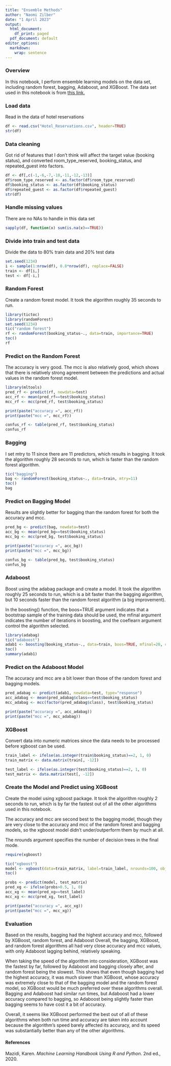 ---
title: "Ensemble Methods"
author: "Naomi Zilber"
date: "1 April 2023"
output:
  html_document:
    df_print: paged
  pdf_document: default
editor_options: 
  markdown: 
    wrap: sentence
---

### Overview

In this notebook, I perform ensemble learning models on the data set, including random forest, bagging, Adaboost, and XGBoost.
The data set used in this notebook is from [this link.](https://www.kaggle.com/datasets/ahsan81/hotel-reservations-classification-dataset)

### Load data

Read in the data of hotel reservations

```{r}
df <- read.csv("Hotel_Reservations.csv", header=TRUE)
str(df)
```

### Data cleaning

Got rid of features that I don't think will affect the target value (booking status), and converted room_type_reserved, booking_status, and repeated_guest into factors.

```{r}
df <- df[,c(-1,-6,-7,-10,-11,-12,-13)]
df$room_type_reserved <- as.factor(df$room_type_reserved)
df$booking_status <- as.factor(df$booking_status)
df$repeated_guest <- as.factor(df$repeated_guest)
str(df)
```

### Handle missing values

There are no NAs to handle in this data set

```{r}
sapply(df, function(x) sum(is.na(x)==TRUE))
```

### Divide into train and test data

Divide the data to 80% train data and 20% test data

```{r}
set.seed(1234)
i <- sample(1:nrow(df), 0.8*nrow(df), replace=FALSE)
train <- df[i,]
test <- df[-i,]
```

### Random Forest

Create a random forest model.
It took the algorithm roughly 35 seconds to run.

```{r}
library(tictoc)
library(randomForest)
set.seed(1234)
tic("random forest")
rf <- randomForest(booking_status~., data=train, importance=TRUE)
toc()
rf
```

### Predict on the Random Forest

The accuracy is very good.
The mcc is also relatively good, which shows that there is relatively strong agreement between the predictions and actual values in the random forest model.

```{r}
library(mltools)
pred_rf <- predict(rf, newdata=test)
acc_rf <- mean(pred_rf==test$booking_status)
mcc_rf <- mcc(pred_rf, test$booking_status)

print(paste("accuracy =", acc_rf))
print(paste("mcc =", mcc_rf))

confus_rf <- table(pred_rf, test$booking_status)
confus_rf
```

### Bagging

I set mtry to 11 since there are 11 predictors, which results in bagging.
It took the algorithm roughly 28 seconds to run, which is faster than the random forest algorithm.

```{r}
tic("bagging")
bag <- randomForest(booking_status~., data=train, mtry=11)
toc()
bag
```

### Predict on Bagging Model

Results are slightly better for bagging than the random forest for both the accuracy and mcc.

```{r}
pred_bg <- predict(bag, newdata=test)
acc_bg <- mean(pred_bg==test$booking_status)
mcc_bg <- mcc(pred_bg, test$booking_status)

print(paste("accuracy =", acc_bg))
print(paste("mcc =", mcc_bg))

confus_bg <- table(pred_bg, test$booking_status)
confus_bg
```

### Adaboost

Boost using the adabag package and create a model.
It took the algorithm roughly 25 seconds to run, which is a bit faster than the bagging algorithm, but 10 seconds faster than the random forest algorithm (a big improvement).

In the boosting() function, the boos=TRUE argument indicates that a bootstrap sample of the training data should be used, the mfinal argument indicates the number of iterations in boosting, and the coeflearn argument control the algorithm selected.

```{r}
library(adabag)
tic("adaboost")
adab1 <- boosting(booking_status~., data=train, boos=TRUE, mfinal=20, coeflearn='Breiman')
toc()
summary(adab1)
```

### Predict on the Adaboost Model

The accuracy and mcc are a bit lower than those of the random forest and bagging models.

```{r}
pred_adabag <- predict(adab1, newdata=test, type="response")
acc_adabag <- mean(pred_adabag$class==test$booking_status)
mcc_adabag <- mcc(factor(pred_adabag$class), test$booking_status)

print(paste("accuracy =", acc_adabag))
print(paste("mcc =", mcc_adabag))
```

### XGBoost

Convert data into numeric matrices since the data needs to be processed before xgboost can be used.

```{r}
train_label <- ifelse(as.integer(train$booking_status)==2, 1, 0)
train_matrix <- data.matrix(train[, -12])

test_label <- ifelse(as.integer(test$booking_status)==2, 1, 0)
test_matrix <- data.matrix(test[, -12])
```

### Create the Model and Predict using XGBoost

Create the model using xgboost package.
It took the algorithm roughly 2 seconds to run, which is by far the fastest out of all the other algorithms used in this notebook.

The accuracy and mcc are second best to the bagging model, though they are very close to the accuracy and mcc of the random forest and bagging models, so the xgboost model didn't under/outperform them by much at all.

The nrounds argument specifies the number of decision trees in the final mode.

```{r}
require(xgboost)

tic("xgboost")
model <- xgboost(data=train_matrix, label=train_label, nrounds=100, objective='binary:logistic')
toc()

probs <- predict(model, test_matrix)
pred_xg <- ifelse(probs>0.5, 1, 0)
acc_xg <- mean(pred_xg==test_label)
mcc_xg <- mcc(pred_xg, test_label)

print(paste("accuracy =", acc_xg))
print(paste("mcc =", mcc_xg))
```

### Evaluation

Based on the results, bagging had the highest accuracy and mcc, followed by XGBoost, random forest, and Adaboost
Overall, the bagging, XGBoost, and random forest algorithms all had very close accuracy and mcc values, with only Adaboost lagging behind, relatively speaking.

When taking the speed of the algorithm into consideration, XGBoost was the fastest by far, followed by Adaboost and bagging closely after, and random forest being the slowest.
This shows that even though bagging had the highest accuracy, it was much slower than XGBoost, whose accuracy was extremely close to that of the bagging model and the random forest model, so XGBoost would be much preferred over these algorithms overall.
Bagging and Adaboost had similar run times, but Adaboost had a lower accuracy compared to bagging, so Adaboost being slightly faster than bagging seems to have cost it a bit of accuracy.

Overall, it seems like XGBoost performed the best out of all of these algorithms when both run time and accuracy are taken into account because the algorithm's speed barely affected its accuracy, and its speed was substantially better than any of the other algorithms.

#### References

Mazidi, Karen.
*Machine Learning Handbook Using R and Python*.
2nd ed., 2020.
